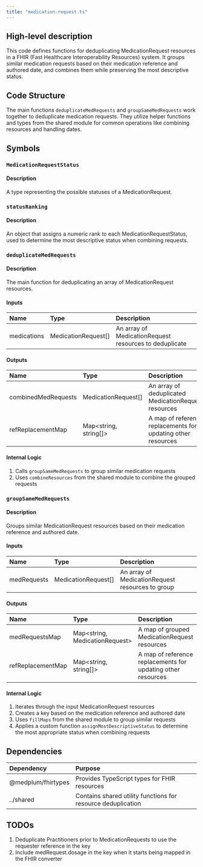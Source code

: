 ```yaml
---
title: "medication-request.ts"
---
```


## High-level description
This code defines functions for deduplicating MedicationRequest resources in a FHIR (Fast Healthcare Interoperability Resources) system. It groups similar medication requests based on their medication reference and authored date, and combines them while preserving the most descriptive status.

## Code Structure
The main functions `deduplicateMedRequests` and `groupSameMedRequests` work together to deduplicate medication requests. They utilize helper functions and types from the shared module for common operations like combining resources and handling dates.

## Symbols

### `MedicationRequestStatus`
#### Description
A type representing the possible statuses of a MedicationRequest.

### `statusRanking`
#### Description
An object that assigns a numeric rank to each MedicationRequestStatus, used to determine the most descriptive status when combining requests.

### `deduplicateMedRequests`
#### Description
The main function for deduplicating an array of MedicationRequest resources.

#### Inputs
| Name | Type | Description |
|:-----|:-----|:------------|
| medications | MedicationRequest[] | An array of MedicationRequest resources to deduplicate |

#### Outputs
| Name | Type | Description |
|:-----|:-----|:------------|
| combinedMedRequests | MedicationRequest[] | An array of deduplicated MedicationRequest resources |
| refReplacementMap | Map&lt;string, string[]&gt; | A map of reference replacements for updating other resources |

#### Internal Logic
1. Calls `groupSameMedRequests` to group similar medication requests
2. Uses `combineResources` from the shared module to combine the grouped requests

### `groupSameMedRequests`
#### Description
Groups similar MedicationRequest resources based on their medication reference and authored date.

#### Inputs
| Name | Type | Description |
|:-----|:-----|:------------|
| medRequests | MedicationRequest[] | An array of MedicationRequest resources to group |

#### Outputs
| Name | Type | Description |
|:-----|:-----|:------------|
| medRequestsMap | Map&lt;string, MedicationRequest&gt; | A map of grouped MedicationRequest resources |
| refReplacementMap | Map&lt;string, string[]&gt; | A map of reference replacements for updating other resources |

#### Internal Logic
1. Iterates through the input MedicationRequest resources
2. Creates a key based on the medication reference and authored date
3. Uses `fillMaps` from the shared module to group similar requests
4. Applies a custom function `assignMostDescriptiveStatus` to determine the most appropriate status when combining requests

## Dependencies
| Dependency | Purpose |
|:-----------|:--------|
| @medplum/fhirtypes | Provides TypeScript types for FHIR resources |
| ../shared | Contains shared utility functions for resource deduplication |

## TODOs
1. Deduplicate Practitioners prior to MedicationRequests to use the requester reference in the key
2. Include medRequest.dosage in the key when it starts being mapped in the FHIR converter